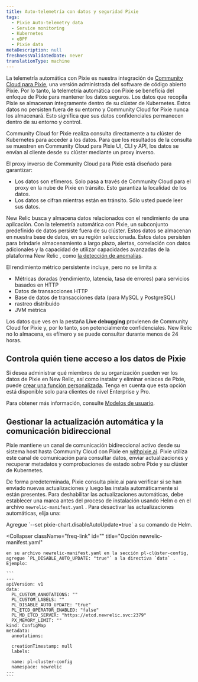 ```yaml
---
title: Auto-telemetría con datos y seguridad Pixie
tags:
  - Pixie Auto-telemetry data
  - Service monitoring
  - Kubernetes
  - eBPF
  - Pixie data
metaDescription: null
freshnessValidatedDate: never
translationType: machine
---
```


La telemetría automática con Pixie es nuestra integración de [Community Cloud para Pixie](https://docs.px.dev/installing-pixie/install-guides/community-cloud-for-pixie/), una versión administrada del software de código abierto Pixie. Por lo tanto, la telemetría automática con Pixie se beneficia del enfoque de Pixie para mantener los datos seguros. Los datos que recopila Pixie se almacenan íntegramente dentro de su clúster de Kubernetes. Estos datos no persisten fuera de su entorno y Community Cloud for Pixie nunca los almacenará. Esto significa que sus datos confidenciales permanecen dentro de su entorno y control.

Community Cloud for Pixie realiza consulta directamente a tu clúster de Kubernetes para acceder a los datos. Para que los resultados de la consulta se muestren en Community Cloud para Pixie UI, CLI y API, los datos se envían al cliente desde su clúster mediante un proxy inverso.

El proxy inverso de Community Cloud para Pixie está diseñado para garantizar:

* Los datos son efímeros. Solo pasa a través de Community Cloud para el proxy en la nube de Pixie en tránsito. Esto garantiza la localidad de los datos.
* Los datos se cifran mientras están en tránsito. Sólo usted puede leer sus datos.

New Relic busca y almacena datos relacionados con el rendimiento de una aplicación. Con la telemetría automática con Pixie, un subconjunto predefinido de datos persiste fuera de su clúster. Estos datos se almacenan en nuestra base de datos, en su región seleccionada. Estos datos persisten para brindarle almacenamiento a largo plazo, alertas, correlación con datos adicionales y la capacidad de utilizar capacidades avanzadas de la plataforma New Relic , como [la detección de anomalías](/docs/alerts-applied-intelligence/applied-intelligence/anomaly-detection/anomaly-detection-applied-intelligence/).

El rendimiento métrico persistente incluye, pero no se limita a:

* Métricas doradas (rendimiento, latencia, tasa de errores) para servicios basados en HTTP
* Datos de transacciones HTTP
* Base de datos de transacciones data (para MySQL y PostgreSQL)
* rastreo distribuido
* JVM métrica

Los datos que ves en la pestaña <DNT>**Live debugging**</DNT> provienen de Community Cloud for Pixie y, por lo tanto, son potencialmente confidenciales. New Relic no lo almacena, es efímero y se puede consultar durante menos de 24 horas.

## Controla quién tiene acceso a los datos de Pixie

Si desea administrar qué miembros de su organización pueden ver los datos de Pixie en New Relic, así como instalar y eliminar enlaces de Pixie, puede [crear una función personalizada](/docs/accounts/accounts-billing/new-relic-one-user-management/tutorial-add-new-user-groups-roles-new-relic-one-user-model/#roles). Tenga en cuenta que esta opción está disponible solo para clientes de nivel Enterprise y Pro.

Para obtener más información, consulte [Modelos de usuario](/docs/accounts/original-accounts-billing/original-product-based-pricing/overview-user-models).

## Gestionar la actualización automática y la comunicación bidireccional

Pixie mantiene un canal de comunicación bidireccional activo desde su sistema host hasta Community Cloud con Pixie en [withpixie.ai](https://work.withpixie.ai/). Pixie utiliza este canal de comunicación para consultar datos, enviar actualizaciones y recuperar metadatos y comprobaciones de estado sobre Pixie y su clúster de Kubernetes.

De forma predeterminada, Pixie consulta pixie.ai para verificar si se han enviado nuevas actualizaciones y luego las instala automáticamente si están presentes. Para deshabilitar las actualizaciones automáticas, debe establecer una marca antes del proceso de instalación usando Helm o en el archivo `newrelic-manifest.yaml` . Para desactivar las actualizaciones automáticas, elija una:

<CollapserGroup>
  <Collapser
    className="freq-link"
    id=""
    title="Opción de timón"
  >
    Agregue `--set pixie-chart.disableAutoUpdate=true` a su comando de Helm.
  </Collapser>

  <Collapser
    className="freq-link"
    id=""
    title="Opción newrelic-manifest.yaml"
  >
    en su archivo newrelic-manifest.yaml en la sección pl-clúster-config, agregue `PL_DISABLE_AUTO_UPDATE: "true"` a la directiva `data` . Ejemplo:

    ```
    ---
    apiVersion: v1
    data:
      PL_CUSTOM_ANNOTATIONS: ""
      PL_CUSTOM_LABELS: ""
      PL_DISABLE_AUTO_UPDATE: "true"
      PL_ETCD_OPERATOR_ENABLED: "false"
      PL_MD_ETCD_SERVER: "https://etcd.newrelic.svc:2379"
      PX_MEMORY_LIMIT: ""
    kind: ConfigMap
    metadata:
      annotations:

      creationTimestamp: null
      labels:

      name: pl-cluster-config
      namespace: newrelic
    ---
    ```
  </Collapser>
</CollapserGroup>